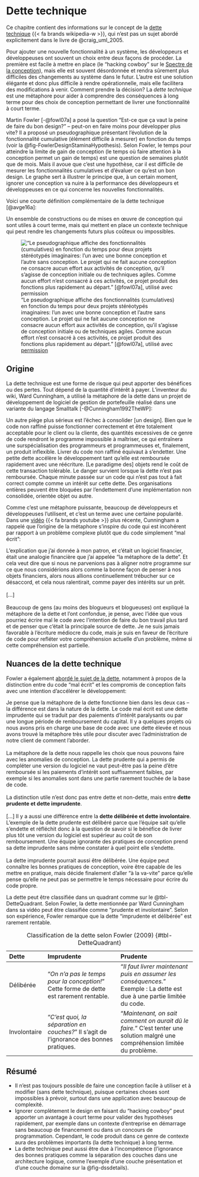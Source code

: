 # Dette technique {#sec-DetteTechnique}

Ce chapitre contient des informations sur le concept de la [dette technique](https://fr.wikipedia.org/wiki/Dette_technique)\ {{< fa brands wikipedia-w >}}, qui n'est pas un sujet abordé explicitement dans le livre de @craig_uml_2005.

Pour ajouter une nouvelle fonctionnalité à un système, les développeurs et développeuses ont souvent un choix entre deux façons de procéder. 
La première est facile à mettre en place (le "hacking cowboy" sur le [Spectre de la conception](#sec-SpectreDeLaConception)), mais elle est souvent désordonnée et rendra sûrement plus difficiles des changements au système dans le futur.
L'autre est une solution élégante et donc plus difficile à rendre opérationnelle, mais elle facilitera des modifications à venir.
Comment prendre la décision?
La *dette technique* est une métaphore pour aider à comprendre des conséquences à long terme pour des choix de conception permettant de livrer une fonctionnalité à court terme.

Martin Fowler [-@fowl07a] a posé la question "Est-ce que ça vaut la peine de faire du bon design?" -- peut-on en faire moins pour développer plus vite?
Il a proposé un pseudographique présentant l'évolution de la fonctionnalité cumulative (élément difficile à mesurer) en fonction du temps (voir la @fig-FowlerDesignStaminaHypothesis).
Selon Fowler, le temps pour atteindre la limite de gain de conception (le temps où faire attention à la conception permet un gain de temps) est une question de semaines plutôt que de mois.
Mais il avoue que c'est une hypothèse, car il est difficile de mesurer les fonctionnalités cumulatives et d'évaluer ce qu'est un bon design.
Le graphe sert à illustrer le principe que, à un certain moment, ignorer une conception va nuire à la performance des développeurs et développeuses en ce qui concerne les nouvelles fonctionnalités.

Voici une courte définition complémentaire de la dette technique [@avge16a]:

::: {.callout}
Un ensemble de constructions ou de mises en œuvre de conception qui sont utiles à court terme, mais qui mettent en place un contexte technique qui peut rendre les changements futurs plus coûteux ou impossibles.
:::

!["Le pseudographique affiche des fonctionnalités (cumulatives) en fonction du temps pour deux projets stéréotypés imaginaires: l'un avec une bonne conception et l'autre sans conception. Le projet qui ne fait aucune conception ne consacre aucun effort aux activités de conception, qu'il s'agisse de conception initiale ou de techniques agiles. Comme aucun effort n'est consacré à ces activités, ce projet produit des fonctions plus rapidement au départ." [@fowl07a], utilisé avec [permission](https://www.martinfowler.com/faq.html#illustration)](images/FowlerPseuoGraphFunctionaltyTime.svg){#fig-FowlerDesignStaminaHypothesis}

## Origine

La dette technique est une forme de risque qui peut apporter des bénéfices ou des pertes. Tout dépend de la quantité d'intérêt à payer.
L'inventeur du wiki, Ward Cunningham, a utilisé la métaphore de la dette dans un projet de développement de logiciel de gestion de portefeuille réalisé dans une variante du langage Smalltalk [-@Cunningham1992TheWP]:

::: {.callout}
Un autre piège plus sérieux est l'échec à consolider [un design].
Bien que le code non raffiné puisse fonctionner correctement et être totalement acceptable pour le client ou la cliente, des quantités excessives de ce genre de code rendront le programme impossible à maîtriser, ce qui entraînera une surspécialisation des programmeurs et programmeuses et, finalement, un produit inflexible.
Livrer du code non raffiné équivaut à s'endetter.
Une petite dette accélère le développement tant qu'elle est remboursée rapidement avec une réécriture. 
[Le paradigme des] objets rend le coût de cette transaction tolérable. 
Le danger survient lorsque la dette n'est pas remboursée. 
Chaque minute passée sur un code qui n'est pas tout à fait correct compte comme un intérêt sur cette dette. 
Des organisations entières peuvent être bloquées par l'endettement d'une implémentation non consolidée, orientée objet ou autre.
:::

Comme c'est une métaphore puissante, beaucoup de développeurs et développeuses l'utilisent, et c'est un terme avec une certaine popularité. 
Dans une [vidéo](https://www.youtube.com/watch?v=pqeJFYwnkjE)\ {{< fa brands youtube >}} plus récente, Cunningham a rappelé que l'origine de la métaphore s'inspire du code qui est incohérent par rapport à un problème complexe plutôt que du code simplement "mal écrit":

::: {.callout}
L'explication que j'ai donnée à mon patron, et c'était un logiciel financier, était une analogie financière que j'ai appelée "la métaphore de la dette". Et cela veut dire que si nous ne parvenions pas à aligner notre programme sur ce que nous considérions alors comme la bonne façon de penser à nos objets financiers, alors nous allions continuellement trébucher sur ce désaccord, et cela nous ralentirait, comme payer des intérêts sur un prêt.  
\   
[...]  
\   
Beaucoup de gens (au moins des blogueurs et blogueuses) ont expliqué la métaphore de la dette et l'ont confondue, je pense, avec l'idée que vous pourriez écrire mal le code avec l'intention de faire du bon travail plus tard et de penser que c'était la principale source de dette.
Je ne suis jamais favorable à l'écriture médiocre du code, mais je suis en faveur de l'écriture de code pour refléter votre compréhension actuelle d'un problème, même si cette compréhension est partielle.
:::

## Nuances de la dette technique

Fowler a également [abordé le sujet de la dette](https://martinfowler.com/bliki/TechnicalDebtQuadrant.html), notamment à propos de la distinction entre du code "mal écrit" et les compromis de conception faits avec une intention d'accélérer le développement:

::: {.callout}
Je pense que la métaphore de la dette fonctionne bien dans les deux cas -- la différence est dans la nature de la dette.
Le code mal écrit est une dette imprudente qui se traduit par des paiements d'intérêt paralysants ou par une longue période de remboursement du capital.
Il y a quelques projets où nous avons pris en charge une base de code avec une dette élevée et nous avons trouvé la métaphore très utile pour discuter avec l'administration de notre client de comment l'aborder.  
\   
La métaphore de la dette nous rappelle les choix que nous pouvons faire avec les anomalies de conception.
La dette prudente qui a permis de compléter une version du logiciel ne vaut peut-être pas la peine d'être remboursée si les paiements d'intérêt sont suffisamment faibles, par exemple si les anomalies sont dans une partie rarement touchée de la base de code.  
\
La distinction utile n'est donc pas entre dette et non-dette, mais entre **dette prudente et dette imprudente**.  
\   
[...] Il y a aussi une différence entre la **dette délibérée et dette involontaire**. L'exemple de la dette prudente est délibéré parce que l'équipe sait qu'elle s'endette et réfléchit donc à la question de savoir si le bénéfice de livrer plus tôt une version du logiciel est supérieur au coût de son remboursement. Une équipe ignorante des pratiques de conception prend sa dette imprudente sans même constater à quel point elle s'endette.  
\   
La dette imprudente pourrait aussi être délibérée. Une équipe peut connaître les bonnes pratiques de conception, voire être capable de les mettre en pratique, mais décide finalement d'aller "à la va-vite" parce qu'elle pense qu'elle ne peut pas se permettre le temps nécessaire pour écrire du code propre.
:::

La dette peut être classifiée dans un quadrant comme sur le @tbl-DetteQuadrant. Selon Fowler, la dette mentionnée par Ward Cunningham dans sa vidéo peut être classifiée comme "prudente et involontaire". Selon son expérience, Fowler remarque que la dette "imprudente et délibérée" est rarement rentable.

: Classification de la dette selon Fowler (2009) {#tbl-DetteQuadrant}

**Dette** | \cellcolor{red!15}**Imprudente** | \cellcolor{green!15}**Prudente**
:--|:----------|:----------
Délibérée | \cellcolor{red!15}"*On n'a pas le temps pour la conception!*" \newline Cette forme de dette est rarement rentable.  |  \cellcolor{green!15}"*Il faut livrer maintenant puis en assumer les conséquences.*" \newline Exemple : La dette est due à une partie limitée du code.\newline
Involontaire | \cellcolor{red!15}"*C'est quoi, la séparation en couches?*" \newline Il s'agit de l'ignorance des bonnes pratiques. | \cellcolor{green!15}"*Maintenant, on sait comment on aurait dû le faire.*" \newline C'est tenter une solution malgré une compréhension limitée du problème.


## Résumé

- Il n'est pas toujours possible de faire une conception facile à utiliser et à modifier (sans dette technique), puisque certaines choses sont impossibles à prévoir, surtout dans une application avec beaucoup de complexité.
- Ignorer complètement le design en faisant du "hacking cowboy" peut apporter un avantage à court terme pour valider des hypothèses rapidement, par exemple dans un contexte d'entreprise en démarrage sans beaucoup de financement ou dans un concours de programmation.
Cependant, le code produit dans ce genre de contexte aura des problèmes importants (la dette technique) à long terme.
- La dette technique peut aussi être due à l'incompétence (l'ignorance des bonnes pratiques comme la séparation des couches dans une architecture logique, comme l'exemple d'une couche présentation et d'une couche domaine sur la @fig-dssdetails).
